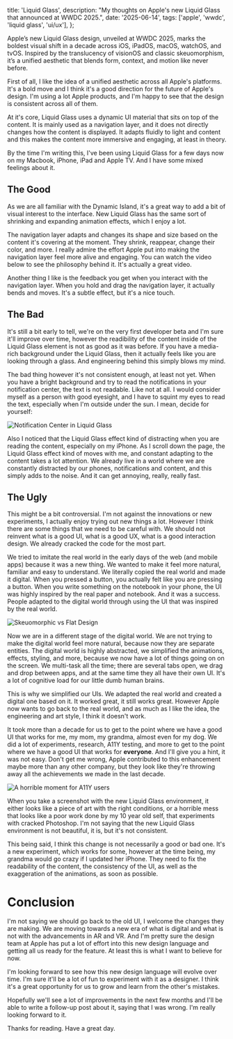 
  title: 'Liquid Glass',
  description:
    "My thoughts on Apple's new Liquid Glass that announced at WWDC 2025.",
  date: '2025-06-14',
  tags: ['apple', 'wwdc', 'liquid glass', 'ui/ux'],
};

Apple’s new Liquid Glass design, unveiled at WWDC 2025, marks the boldest visual shift in a decade across iOS, iPadOS, macOS, watchOS, and tvOS. Inspired by the translucency of visionOS and classic skeuomorphism, it’s a unified aesthetic that blends form, context, and motion like never before.

First of all, I like the idea of a unified aesthetic across all Apple's platforms. It's a bold move and I think it's a good direction for the future of Apple's design. I'm using a lot Apple products, and I'm happy to see that the design is consistent across all of them.

At it's core, Liquid Glass uses a dynamic UI material that sits on top of the content. It is mainly used as a navigation layer, and it does not directly changes how the content is displayed. It adapts fluidly to light and content and this makes the content more immersive and engaging, at least in theory.

By the time I'm writing this, I've been using Liquid Glass for a few days now on my Macbook, iPhone, iPad and Apple TV. And I have some mixed feelings about it.

## The Good

As we are all familiar with the Dynamic Island, it's a great way to add a bit of visual interest to the interface. New Liquid Glass has the same sort of shrinking and expanding animation effects, which I enjoy a lot.

The navigation layer adapts and changes its shape and size based on the content it's covering at the moment. They shrink, reappear, change their color, and more. I really admire the effort Apple put into making the navigation layer feel more alive and engaging. You can watch the video below to see the philosophy behind it. It's actually a great video.

<YouTube videoId="IrGYUq1mklk" />

Another thing I like is the feedback you get when you interact with the navigation layer. When you hold and drag the navigation layer, it actually bends and moves. It's a subtle effect, but it's a nice touch.

## The Bad

It's still a bit early to tell, we're on the very first developer beta and I'm sure it'll improve over time, however the readibility of the content inside of the Liquid Glass element is not as good as it was before. If you have a media-rich background under the Liquid Glass, then it actually feels like you are looking through a glass. And engineering behind this simply blows my mind.

The bad thing however it's not consistent enough, at least not yet. When you have a bright background and try to read the notifications in your notification center, the text is not readable. Like not at all. I would consider myself as a person with good eyesight, and I have to squint my eyes to read the text, especially when I'm outside under the sun. I mean, decide for yourself:

![Notification Center in Liquid Glass](/blog/2025/liquid-glass/notification-center.jpg)

Also I noticed that the Liquid Glass effect kind of distracting when you are reading the content, especially on my iPhone. As I scroll down the page, the Liquid Glass effect kind of moves with me, and constant adapting to the content takes a lot attention. We already live in a world where we are constantly distracted by our phones, notifications and content, and this simply adds to the noise. And it can get annoying, really, really fast.

## The Ugly

This might be a bit controversial. I'm not against the innovations or new experiments, I actually enjoy trying out new things a lot. However I think there are some things that we need to be careful with. We should not reinvent what is a good UI, what is a good UX, what is a good interaction design. We already cracked the code for the most part.

We tried to imitate the real world in the early days of the web (and mobile apps) because it was a new thing. We wanted to make it feel more natural, familiar and easy to understand. We literally copied the real world and made it digital. When you pressed a button, you actually felt like you are pressing a button. When you write something on the notebook in your phone, the UI was highly inspired by the real paper and notebook. And it was a success. People adapted to the digital world through using the UI that was inspired by the real world.

![Skeuomorphic vs Flat Design](/blog/2025/liquid-glass/skeuomorphic-vs-flat.png)

Now we are in a different stage of the digital world. We are not trying to make the digital world feel more natural, because now they are separate entities. The digital world is highly abstracted, we simplified the animations, effects, styling, and more, because we now have a lot of things going on on the screen. We multi-task all the time; there are several tabs open, we drag and drop between apps, and at the same time they all have their own UI. It's a lot of cognitive load for our little dumb human brains.

This is why we simplified our UIs. We adapted the real world and created a digital one based on it. It worked great, it still works great. However Apple now wants to go back to the real world, and as much as I like the idea, the engineering and art style, I think it doesn't work.

It took more than a decade for us to get to the point where we have a good UI that works for me, my mom, my grandma, almost even for my dog. We did a lot of experiments, research, A11Y testing, and more to get to the point where we have a good UI that works for <strong>everyone</strong>. And I'll give you a hint, it was not easy. Don't get me wrong, Apple contributed to this enhancement maybe more than any other company, but they look like they're throwing away all the achievements we made in the last decade.

![A horrible moment for A11Y users](/blog/2025/liquid-glass/liquid-glass-a11y.jpeg)

When you take a screenshot with the new Liquid Glass environment, it either looks like a piece of art with the right conditions, or a horrible mess that looks like a poor work done by my 10 year old self, that experiments with cracked Photoshop. I'm not saying that the new Liquid Glass environment is not beautiful, it is, but it's not consistent.

This being said, I think this change is not necessarily a good or bad one. It's a new experiment, which works for some, however at the time being, my grandma would go crazy if I updated her iPhone. They need to fix the readability of the content, the consistency of the UI, as well as the exaggeration of the animations, as soon as possible.

# Conclusion

I'm not saying we should go back to the old UI, I welcome the changes they are making. We are moving towards a new era of what is digital and what is not with the advancements in AR and VR. And I'm pretty sure the design team at Apple has put a lot of effort into this new design language and getting all us ready for the feature. At least this is what I want to believe for now.

I'm looking forward to see how this new design language will evolve over time. I'm sure it'll be a lot of fun to experiment with it as a designer. I think it's a great opportunity for us to grow and learn from the other's mistakes.

Hopefully we'll see a lot of improvements in the next few months and I'll be able to write a follow-up post about it, saying that I was wrong. I'm really looking forward to it.

Thanks for reading.
Have a great day.
